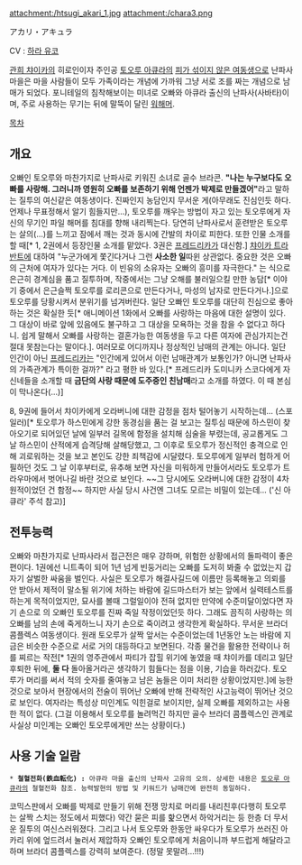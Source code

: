 attachment:/htsugi_akari_1.jpg
attachment:/chara3.png

アカリ・アキュラ

CV : [[하라 유코]]

[[관희 챠이카]]의 히로인이자 주인공 [[토오루 아큐라]]의 [[피가 섞이지 않은 여동생]]으로 난파사 마을은 마을 사람들이 모두 가족이라는 개념에 가까워 그냥 서로 조를 짜는 개념으로 남매가 되었다. 포니테일의 침착해보이는 미녀로 오빠와 아큐라 출신의 난파사(사바타)이며, 주로 사용하는 무기는 뒤에 말뚝이 달린 [[워해머]].

[[목차]]
== 개요 ==
오빠인 토오루와 마찬가지로 난파사로 키워진 소녀로 골수 브라콘. '''"나는 누구보다도 오빠를 사랑해. 그러니까 영원히 오빠를 보존하기 위해 언젠가 박제로 만들겠어"'''라고 말하는 질투의 여신같은 여동생이다. 진짜인지 농담인지 무서운 게(아무래도 진심인듯 하다. 언제나 무표정해서 알기 힘들지만...), 토오루를 깨우는 방법이 자고 있는 토오루에게 자신의 무기인 파일 해머를 침대를 향해 내리찍는다. 당연히 난파사로서 훈련받은 토오루는 살의(...)를 느끼고 잠에서 깨는 것과 동시에 간발의 차이로 피한다. 또한 인물 소개를 할 때[* 1, 2권에서 등장인물 소개를 맡았다. 3권은 [[프레드리카]]가 대신함.] [[챠이카 트라반트]]에 대하여 "누군가에게 쫓긴다거나 그런 '''사소한 일'''따윈 상관없다. 중요한 것은 오빠의 근처에 여자가 있다는 거다. 이 빈유의 소유자는 오빠의 흥미를 자극한다." 는 식으로 은근히 경계심을 품고 질투하며, 작중에서는 그냥 오해를 불러일으킬 만한 농담[* 이야기 중에서 은근슬쩍 토오루를 로리콘으로 만든다거나, 마성의 남자로 만든다거나.]으로 토오루를 당황시켜서 분위기를 넘겨버린다. 일단 오빠인 토오루를 대단히 진심으로 좋아하는 것은 확실한 듯[* 애니메이션 1화에서 오빠를 사랑하는 마음에 대한 설명이 있다. 그 대상이 바로 앞에 있음에도 불구하고 그 대상을 모욕하는 것을 참을 수 없다고 하다니. 쉽게 말해서 오빠를 사랑하는 결혼가능한 여동생을 두고 다른 여자에 관심가지는건 절대 못참는다는 말이다.]. 여러모로 어디까지나 정상적인 남매의 관계는 아니다. 일단 인간이 아닌 [[프레드리카]]는 "인간에게 있어서 이런 남매관계가 보통인가? 아니면 난파사의 가족관계가 특이한 걸까?" 라고 평한 바 있다.[* 프레드리카 도미니카 스코다에게 자신네들을 소개할 때 '''금단의 사랑 때문에 도주중인 친남매'''라고 소개를 하였다. 이 때 본심이 막나온다(...)]

8, 9권에 들어서 챠이카에게 오라버니에 대한 감정을 점차 털어놓기 시작하는데... (스포일러)[* 토오루가 하스민에게 강한 동경심을 품는 걸 보고는 질투심 때문에 하스민이 찾아오기로 되어있던 날에 일부러 길목에 함정을 설치해 심술을 부렸는데, 공교롭게도 그 날 하스민이 산적에게 습격당해 살해당했고, 그 이후로 토오루가 정신적인 충격으로 인해 괴로워하는 것을 보고 본인도 강한 죄책감에 시달렸다. 토오루에게 일부러 험하게 어필하던 것도 그 날 이후부터로, 유추해 보면 자신을 미워하게 만들어서라도 토오루가 트라우마에서 벗어나길 바란 것으로 보인다. ~~그 당시에도 오라버니에 대한 감정이 4차원적이었던 건 함정~~ 하지만 사실 당시 사건엔 그녀도 모르는 비밀이 있는데... ('신 아큐라' 주석 참고)]

== 전투능력 ==
오빠와 마찬가지로 난파사라서 접근전은 매우 강하며, 위험한 상황에서의 돌파력이 좋은 편이다. 1권에선 니트족이 되어 1년 넘게 빈둥거리는 오빠를 도저히 봐줄 수 없었는지 갑자기 살벌한 싸움을 벌인다. 사실은 토오루가 해결사길드에 이름만 등록해놓고 의뢰를 안 받아서 제적이 말소될 위기에 처하는 바람에 길드마스터가 보는 앞에서 실력테스트를 하는게 목적이었지만, 묘사를 볼때 그럴일이야 전혀 없지만 만약에 수준미달이었다면 자기 손으로 의 오빠인 토오루를 진짜 죽일 작정이었던듯 하다. 그래도 끔직히 사랑하는 의오빠를 남의 손에 죽게하느니 자기 손으로 죽이려고 생각한게 확실하다. 무서운 브라더 콤플렉스 여동생이다. 원래 토오루가 살짝 앞서는 수준이었는데 1년동안 노는 바람에 지금은 비슷한 수준으로 서로 거의 대등하다고 보면된다.
각종 물건을 활용한 전략이나 허를 찌르는 작전[* 1권의 영주관에서 파티가 잡힐 위기에 놓였을 때 챠이카를 데리고 일단 후퇴한 뒤에, '''둘 다''' 돌아올거라곤 생각하기 힘들다는 점을 이용, 기습을 하러갔다. 토오루가 머리를 써서 적의 숫자를 줄여놓고 남은 놈들은 이미 처리한 상황이었지만.]에 능한 것으로 보아서 현장에서의 전술이 뛰어난 오빠에 반해 전략적인 사고능력이 뛰어난 것으로 보인다. 여자라는 특성상 미인계도 익힌걸로 보이지만, 실제 오빠를 제외하고는 사용한 적이 없다. (그걸 이용해서 토오루를 놀려먹긴 하지만 골수 브라더 콤플렉스인 관계로 사실상 미인계는 오빠인 토오루에게만 쓰는 상황이다.)

== 사용 기술 일람 ==
 * '''철혈전화(鉄血転化) :''' 아큐라 마을 출신의 난파사 고유의 오의. 상세한 내용은 [[토오루 아큐라]]의 철혈전화 참조. 능력발현의 방법 및 키워드가 남매간에 완전히 동일하다.

코믹스판에서 오빠를 박제로 만들기 위해 전쟁 망치로 머리를 내리친후(다행히 토오루는 살짝 스치는 정도에서 피했다) 약간 묻은 피를 핥으면서 하악거리는 등 한층 더 무서운 질투의 여신스러워졌다. 그리고 나서 토오루와 한동안 싸우다가 토오루가 쓰러진 아카리 위에 엎드려서 눌러서 제압하자 오빠인 토오루에게 처음이니까 부드럽게 해달라고 하며 브라더 콤플렉스를 강력히 보여준다. (정말 못말려...!!!)
